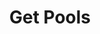 ---
title: "Get Pools"
description: "Returns active position data for the provided wallet address."
openapi: "../../../openapi.json GET /pools/token"
---
